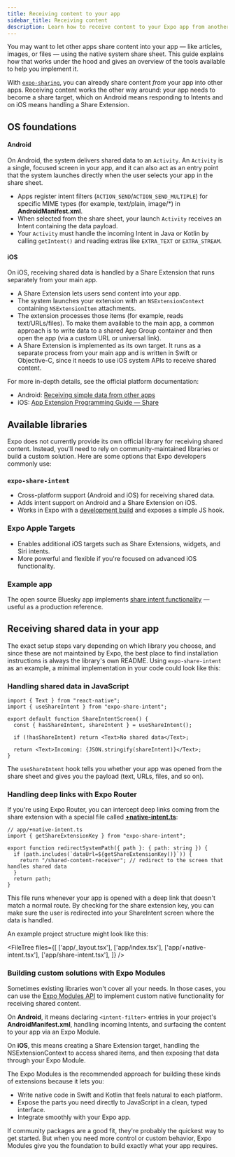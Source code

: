 ```yaml
---
title: Receiving content to your app
sidebar_title: Receiving content
description: Learn how to receive content to your Expo app from another app.
---
```



You may want to let other apps share content into your app &mdash; like articles, images, or files &mdash; using the native system share sheet. This guide explains how that works under the hood and gives an overview of the tools available to help you implement it.

With [`expo-sharing`](/versions/latest/sdk/sharing), you can already share content _from_ your app into other apps. Receiving content works the other way around: your app needs to become a share target, which on Android means responding to Intents and on iOS means handling a Share Extension.

## OS foundations

#### Android

On Android, the system delivers shared data to an `Activity`. An `Activity` is a single, focused screen in your app, and it can also act as an entry point that the system launches directly when the user selects your app in the share sheet.

- Apps register intent filters (`ACTION_SEND`/`ACTION_SEND_MULTIPLE`) for specific MIME types (for example, text/plain, image/\*) in **AndroidManifest.xml**.
- When selected from the share sheet, your launch `Activity` receives an Intent containing the data payload.
- Your `Activity` must handle the incoming Intent in Java or Kotlin by calling `getIntent()` and reading extras like `EXTRA_TEXT` or `EXTRA_STREAM`.

#### iOS

On iOS, receiving shared data is handled by a Share Extension that runs separately from your main app.

- A Share Extension lets users send content into your app.
- The system launches your extension with an `NSExtensionContext` containing `NSExtensionItem` attachments.
- The extension processes those items (for example, reads text/URLs/files). To make them available to the main app, a common approach is to write data to a shared App Group container and then open the app (via a custom URL or universal link).
- A Share Extension is implemented as its own target. It runs as a separate process from your main app and is written in Swift or Objective-C, since it needs to use iOS system APIs to receive shared content.

For more in-depth details, see the official platform documentation:

- Android: [Receiving simple data from other apps](https://developer.android.com/training/sharing/receive)
- iOS: [App Extension Programming Guide &mdash; Share](https://developer.apple.com/library/archive/documentation/General/Conceptual/ExtensibilityPG/Share.html)

## Available libraries

Expo does not currently provide its own official library for receiving shared content. Instead, you'll need to rely on community-maintained libraries or build a custom solution. Here are some options that Expo developers commonly use:

### `expo-share-intent`

- Cross-platform support (Android and iOS) for receiving shared data.
- Adds intent support on Android and a Share Extension on iOS.
- Works in Expo with a [development build](/develop/development-builds/introduction/) and exposes a simple JS hook.

### Expo Apple Targets

- Enables additional iOS targets such as Share Extensions, widgets, and Siri intents.
- More powerful and flexible if you're focused on advanced iOS functionality.

### Example app

The open source Bluesky app implements [share intent functionality](https://github.com/bluesky-social/social-app/tree/main/plugins/shareExtension) &mdash; useful as a production reference.

## Receiving shared data in your app

The exact setup steps vary depending on which library you choose, and since these are not maintained by Expo, the best place to find installation instructions is always the library's own README. Using `expo-share-intent` as an example, a minimal implementation in your code could look like this:

### Handling shared data in JavaScript

```tsx app/shared-content-receiver.tsx
import { Text } from "react-native";
import { useShareIntent } from "expo-share-intent";

export default function ShareIntentScreen() {
  const { hasShareIntent, shareIntent } = useShareIntent();

  if (!hasShareIntent) return <Text>No shared data</Text>;

  return <Text>Incoming: {JSON.stringify(shareIntent)}</Text>;
}
```

The `useShareIntent` hook tells you whether your app was opened from the share sheet and gives you the payload (text, URLs, files, and so on).

### Handling deep links with Expo Router

If you're using Expo Router, you can intercept deep links coming from the share extension with a special file called [**+native-intent.ts**](/router/advanced/native-intent/):

```
// app/+native-intent.ts
import { getShareExtensionKey } from "expo-share-intent";

export function redirectSystemPath({ path }: { path: string }) {
  if (path.includes(`dataUrl=${getShareExtensionKey()}`)) {
    return "/shared-content-receiver"; // redirect to the screen that handles shared data
  }
  return path;
}
```

This file runs whenever your app is opened with a deep link that doesn't match a normal route. By checking for the share extension key, you can make sure the user is redirected into your ShareIntent screen where the data is handled.

An example project structure might look like this:

<FileTree
  files={[
    ['app/_layout.tsx'],
    ['app/index.tsx'],
    ['app/+native-intent.tsx'],
    ['app/share-intent.tsx'],
  ]}
/>

### Building custom solutions with Expo Modules

Sometimes existing libraries won't cover all your needs. In those cases, you can use the [Expo Modules API](/modules/overview/) to implement custom native functionality for receiving shared content.

On **Android**, it means declaring `<intent-filter>` entries in your project's **AndroidManifest.xml**, handling incoming Intents, and surfacing the content to your app via an Expo Module.

On **iOS**, this means creating a Share Extension target, handling the NSExtensionContext to access shared items, and then exposing that data through your Expo Module.

The Expo Modules is the recommended approach for building these kinds of extensions because it lets you:

- Write native code in Swift and Kotlin that feels natural to each platform.
- Expose the parts you need directly to JavaScript in a clean, typed interface.
- Integrate smoothly with your Expo app.

If community packages are a good fit, they're probably the quickest way to get started. But when you need more control or custom behavior, Expo Modules give you the foundation to build exactly what your app requires.
